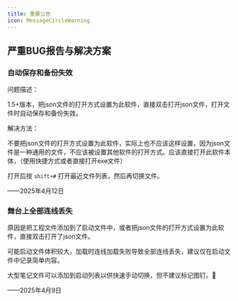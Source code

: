 ```yaml
---
title: 重要公告
icon: MessageCircleWarning
---
```


## 严重BUG报告与解决方案

### 自动保存和备份失效

<Callout>
问题描述：

1.5+版本，把json文件的打开方式设置为此软件，直接双击打开json文件，打开文件时自动保存和备份失效。

</Callout>
<Callout>
解决方法：

不要把json文件的打开方式设置为此软件，实际上也不应该这样设置，因为json文件是一种通用的文件，不应该被设置其他软件的打开方式。应该直接打开此软件本体，（使用快捷方式或者直接打开exe文件）

打开后按 `shift+#` 打开最近文件列表，然后再切换文件。

——2025年4月12日
</Callout>
### 舞台上全部连线丢失

<Callout>
原因是把工程文件添加到了启动文件中，或者把json文件的打开方式设置为此软件，直接双击打开了json文件。

可能启动文件体积较大，加载时连线加载失败导致全部连线丢失，建议仅在启动文件中记录简单内容。

大型笔记文件可以添加到启动列表以供快速手动切换，但不建议标记图钉。📌

——2025年4月9日
</Callout>
